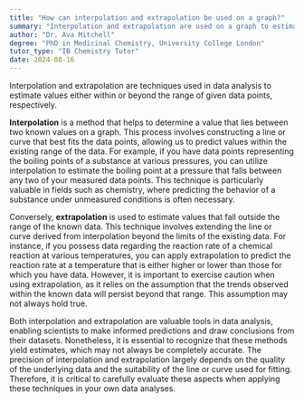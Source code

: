```yaml
---
title: "How can interpolation and extrapolation be used on a graph?"
summary: "Interpolation and extrapolation are used on a graph to estimate values within or beyond the given data range, respectively."
author: "Dr. Ava Mitchell"
degree: "PhD in Medicinal Chemistry, University College London"
tutor_type: "IB Chemistry Tutor"
date: 2024-08-16
---
```


Interpolation and extrapolation are techniques used in data analysis to estimate values either within or beyond the range of given data points, respectively.

**Interpolation** is a method that helps to determine a value that lies between two known values on a graph. This process involves constructing a line or curve that best fits the data points, allowing us to predict values within the existing range of the data. For example, if you have data points representing the boiling points of a substance at various pressures, you can utilize interpolation to estimate the boiling point at a pressure that falls between any two of your measured data points. This technique is particularly valuable in fields such as chemistry, where predicting the behavior of a substance under unmeasured conditions is often necessary.

Conversely, **extrapolation** is used to estimate values that fall outside the range of the known data. This technique involves extending the line or curve derived from interpolation beyond the limits of the existing data. For instance, if you possess data regarding the reaction rate of a chemical reaction at various temperatures, you can apply extrapolation to predict the reaction rate at a temperature that is either higher or lower than those for which you have data. However, it is important to exercise caution when using extrapolation, as it relies on the assumption that the trends observed within the known data will persist beyond that range. This assumption may not always hold true.

Both interpolation and extrapolation are valuable tools in data analysis, enabling scientists to make informed predictions and draw conclusions from their datasets. Nonetheless, it is essential to recognize that these methods yield estimates, which may not always be completely accurate. The precision of interpolation and extrapolation largely depends on the quality of the underlying data and the suitability of the line or curve used for fitting. Therefore, it is critical to carefully evaluate these aspects when applying these techniques in your own data analyses.
    